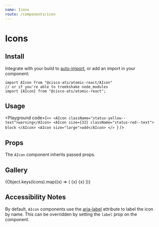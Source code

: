 ```yaml
---
name: Icons
route: /components/icon
---
```




# Icons

## Install

Integrate with your build to [auto-import](?path=/docs/getting-started--page#integrating), or add an import in your component:

```
import AIcon from "@cisco-ats/atomic-react/AIcon"
// or if you're able to treekshake node_modules
import {AIcon} from "@cisco-ats/atomic-react";
```

## Usage

<Playground
  code={`<>
  <AIcon className="status-yellow--text">warning</AIcon>
  <AIcon size={32} className="status-red--text">
    block
  </AIcon>
  <AIcon size="large">add</AIcon>
</>
`}
/>

## Props

The `AIcon` component inherits passed props.

<Props of="AIcon" />

## Gallery

<AList className="flex-row flex-wrap mb-8">
  {Object.keys(Icons).map((x) => (
    <AListItem
      name={x}
      key={x}
      className="flex-grow-0"
      style={{flexBasis: "33.33%"}}>
      <AListItemAvatar style={{minWidth: 24}}>
        <AIcon>{x}</AIcon>
      </AListItemAvatar>
      <AListItemTitle>{x}</AListItemTitle>
    </AListItem>
  ))}
</AList>

## Accessibility Notes

By default, `AIcon` components use the [aria-label](https://www.w3.org/TR/wai-aria/#aria-label) attribute to label the icon by name. This can be overridden by setting the `label` prop on the component.
